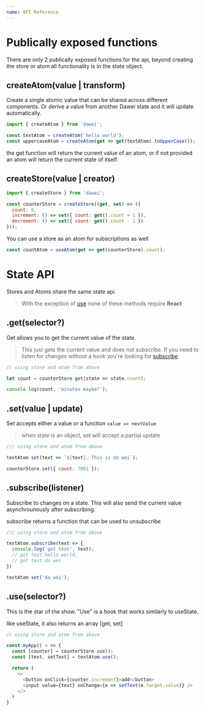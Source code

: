 ```yaml
---
name: API Reference
---
```



# Publically exposed functions

There are only 2 publically exposed functions for the api, beyond creating the store or atom all functionality is in the state object.

## createAtom(value | transform)

Create a single atomic value that can be shared across different components. Or derive a value from another Dawei state and it will update automatically.

```js
import { createAtom } from 'dawei';

const textAtom = createAtom('hello world');
const uppercaseAtom = createAtom(get => get(textAtom).toUpperCase());
```

the get function will return the current value of an atom, or if not provided an atom will return the current state of itself.

## createStore(value | creator)

```js
import { createStore } from 'dawei';

const counterStore = createStore((get, set) => ({
  count: 0,
  increment: () => set({ count: get().count + 1 }),
  decrement: () => set({ count: get().count - 1 })
}));
```

You can use a store as an atom for subscriptions as well

```js
const countAtom = useAtom(get => get(counterStore).count);
```

# State API

Stores and Atoms share the same state api.

> With the exception of [use](/PublicApi#useselector) none of these methods require **React**

## .get(selector?)

Get allows you to get the current value of the state.

> This just gets the current value and does not subscribe.
> If you need to listen for changes without a hook you're looking for [subscribe](/PublicApi#subscribelistener)

```js
// using store and atom from above

let count = counterStore.get(state => state.count);

console.log(count, 'minutes maybe?');
```

## .set(value | update)

Set accepts either a value or a function `value => nextValue`

> when state is an object, set will accept a partial update

```js
/// using store and atom from above

textAtom.set(text => `${text}. This is da wei`);

counterStore.set({ count: 7001 });
```

## .subscribe(listener)

Subscribe to changes on a state.  This will also send the current value asynchrounously after subscribing.

subscribe returns a function that can be used to unsubscribe

```js
/// using store and atom from above

textAtom.subscribe(text => {
  console.log('got text', text);
  // got text hello world,
  // got text da wei
})

textAtom.set('da wei');

```

## .use(selector?)

This is the star of the show. "Use" is a hook that works similarly to useState.

like useState, it also returns an array [get, set]

```js
// using store and atom from above

const myApp() = => {
  const [counter] = counterStore.use();
  const [text, setText] = textAtom.use();

  return (
    <>
      <button onClick={counter.increment}>add</button>
      <input value={text} onChange={e => setText(e.target.value)} />
    </>
  )
}
```


